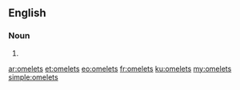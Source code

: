 ==English==

===Noun===
{{head|en|plural}}

# {{plural of|omelet|lang=en|nocat=1}}

[[ar:omelets]]
[[et:omelets]]
[[eo:omelets]]
[[fr:omelets]]
[[ku:omelets]]
[[my:omelets]]
[[simple:omelets]]